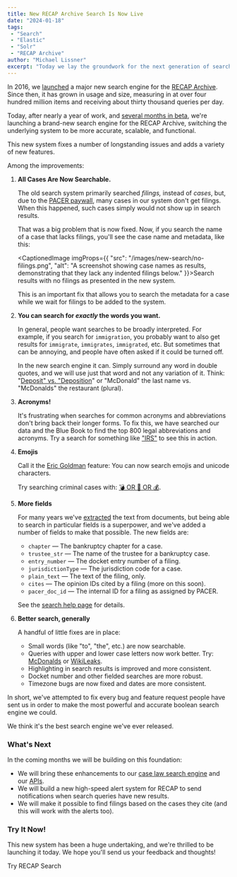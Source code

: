 ```yaml
---
title: New RECAP Archive Search Is Now Live
date: "2024-01-18"
tags:
 - "Search"
 - "Elastic"
 - "Solr"
 - "RECAP Archive"
author: "Michael Lissner"
excerpt: "Today we lay the groundwork for the next generation of search."
---
```


<p class="lead">In 2016, we <a href="/2016/11/22/launching-a-new-recap-archive">launched</a> a major new search engine for the <a href="https://www.courtlistener.com/recap/">RECAP Archive</a>. Since then, it has grown in usage and size, measuring in at over four hundred million items and receiving about thirty thousand queries per day.</p>

Today, after nearly a year of work, and [several months in beta][beta], we're launching a brand-new search engine for the RECAP Archive, switching the underlying system to be more accurate, scalable, and functional. 

This new system fixes a number of longstanding issues and adds a variety of new features.

Among the improvements: 

1. **All Cases Are Now Searchable.** 

    The old search system primarily searched *filings,* instead of *cases*, but, due to the [PACER paywall][paywall], many cases in our system don't get filings. When this happened, such cases simply would not show up in search results. 

    That was a big problem that is now fixed. Now, if you search the name of a case that lacks filings, you'll see the case name and metadata, like this:

    <CaptionedImage imgProps={{
     "src": "/images/new-search/no-filings.png",
     "alt": "A screenshot showing case names as results, demonstrating that they lack any indented filings below."
    }}>Search results with no filings as presented in the new system.</CaptionedImage>

    This is an important fix that allows you to search the metadata for a case while we wait for filings to be added to the system.

2. **You can search for *exactly* the words you want.**

    In general, people want searches to be broadly interpreted. For example, if you search for `immigration`, you probably want to also get results for `immigrate`, `immigrates`, `immigrated`, etc. But sometimes that can be annoying, and people have often asked if it could be turned off. 

    In the new search engine it can. Simply surround any word in double quotes, and we will use just that word and not any variation of it. Think: "[Deposit" vs. "Deposition][dminusd]" or "McDonald" the last name vs. "McDonalds" the restaurant (plural).

3. **Acronyms!**

   It's frustrating when searches for common acronyms and abbreviations don't bring back their longer forms. To fix this, we have searched our data and the Blue Book to find the top 800 legal abbreviations and acronyms. Try a search for something like ["IRS"][irs] to see this in action. 

4. **Emojis**
 
    Call it the [Eric Goldman][eg] feature: You can now search emojis and unicode characters. 
 
    Try searching criminal cases with: [💣 OR 🔫 OR 💰][bomb].
 
5. **More fields**

    For many years we've [extracted][ocr] the text from documents, but being able to search in particular fields is a superpower, and we've added a number of fields to make that possible. The new fields are:

     - `chapter` — The bankruptcy chapter for a case.
     - `trustee_str` — The name of the trustee for a bankruptcy case.
     - `entry_number` — The docket entry number of a filing.
     - `jurisdictionType` — The jurisdiction code for a case.
     - `plain_text` — The text of the filing, only.
     - `cites` — The opinion IDs cited by a filing (more on this soon).
     - `pacer_doc_id` — The internal ID for a filing as assigned by PACER.

    See the [search help page][help] for details.

6. **Better search, generally**

    A handful of little fixes are in place:

     - Small words (like "to", "the", etc.) are now searchable.  
     - Queries with upper and lower case letters now work better. Try: [McDonalds][md] or [WikiLeaks][w].
     - Highlighting in search results is improved and more consistent.
     - Docket number and other fielded searches are more robust.
     - Timezone bugs are now fixed and dates are more consistent.

In short, we've attempted to fix every bug and feature request people have sent us in order to make the most powerful and accurate boolean search engine we could.

We think it's the best search engine we've ever released. 


### What's Next

In the coming months we will be building on this foundation:

 - We will bring these enhancements to our [case law search engine][cl] and our [APIs][apis].
 - We will build a new high-speed alert system for RECAP to send notifications when search queries have new results.
 - We will make it possible to find filings based on the cases they cite (and this will work with the alerts too).


### Try It Now!

This new system has been a huge undertaking, and we're thrilled to be launching it today. We hope you'll send us your feedback and thoughts!  

<p>
<PurpleButton href="https://www.courtlistener.com/recap/" size="lg">Try RECAP Search</PurpleButton>
</p>


[irs]: https://www.courtlistener.com/?q=IRS&type=r&order_by=score%20desc
[bomb]: https://www.courtlistener.com/?q=%F0%9F%92%A3%20OR%20%F0%9F%94%AB%20OR%20%F0%9F%92%B0&type=r&order_by=score%20desc
[dminusd]: https://www.courtlistener.com/?q=%22Deposit%22%20-%22Deposition%22&type=r&order_by=score%20desc
[w]: https://www.courtlistener.com/?q=WikiLeaks&type=r&order_by=score%20desc
[md]: https://www.courtlistener.com/?q=McDonalds&type=r&order_by=score%20desc
[c]: /contact/
[help]: https://www.courtlistener.com/help/search-operators/#fielded-queries-fieldname-term
[beta]: /2023/11/02/new-search/
[paywall]: https://www.uscourts.gov/services-forms/fees/electronic-public-access-fee-schedule
[eg]: https://blog.ericgoldman.org/archives/2022/01/2021-emoji-law-year-in-review.htm
[ocr]: /2016/09/26/extracting-text-millions-of-pacer-documents
[cl]: https://www.courtlistener.com/opinion/
[apis]: https://www.courtlistener.com/help/api/
